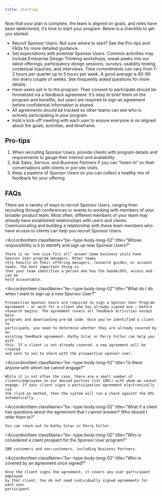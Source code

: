 ```yaml
---
title: Starting
---
```


<PageDescription>

Now that your plan is complete, the team is aligned on goals, and roles have been determined, it’s time to start your program. Below is a checklist to get you started:

</PageDescription>

<Row className="bullets">
<Column colMd={7} colLg={7}>

- Recruit Sponsor Users. Not sure where to start? See the Pro-tips and FAQs for more detailed guidance.
- Set expectations with potential Sponsor Users. Common activities may include Enterprise Design Thinking workshops, sneak peeks into our latest offerings, participatory design sessions, surveys, usability testing, contextual inquiries, and interviews. Time commitments can vary from 1-2 hours per quarter up to 5 hours per week. A good average is 60-90 min every couple of weeks. See frequently asked questions for more details.
- Have users opt in to the program. Their consent to participate should be formalized via a feedback agreement. It’s okay to brief them on the program and benefits, but users are required to sign an agreement before confidential information is shared.
- All agreements should be tracked so other teams can see who is actively participating in your program.
- Hold a kick-off meeting with each user to ensure everyone is on aligned about the goals, activities, and timeframe.

</Column>
</Row>

## Pro-tips

1. When recruiting Sponsor Users, provide clients with program details and requirements to gauge their interest and availability.
2. Ask Sales, Service, and Business Partners if you can “listen-in” on their conversations with clients or join site visits.
3. Keep a pipeline of Sponsor Users so you can collect a healthy mix of feedback for your offering.

## FAQs

<Accordion>
  <AccordionItem
    className="bx--type-body-long-02"
    title="How do I get Sponsor Users?"
  >
    There are a variety of ways to recruit Sponsor Users, ranging from
    recruiting through conferences or events to working with members of
    your broader product team. Most often, different members of your team may
    already have established relationships with users and clients. Communicating and
    building a relationship with these team members who have access to clients
    can help you recruit Sponsor Users.
  </AccordionItem>

  <AccordionItem
    className="bx--type-body-long-02"
    title="Whose responsibility is it to identify and sign up new Sponsor Users?"
  >
    There is no ‘one size fits all’ answer.Some business units have Sponsor User program managers. Other teams
    rely heavily on their offering managers, research guides, or account teams. The most important thing is
    that your team identifies a person who has the bandwidth, access and can be
    held accountable.
  </AccordionItem>
  
  <AccordionItem
    className="bx--type-body-long-02"
    title="What do I do when I want to sign up a new Sponsor User?"
  >
    Prospective Sponsor Users are required to sign a Sponsor User Program
    Agreement – or work for a client who has already signed one – before
    research begins. The agreement covers all feedback activities except beta
    programs and downloading pre-GA code. Once you’ve identified a client to
    participate, you need to determine whether they are already covered by an
    existing feedback agreement. Kathy Sitar or Perry Fuller can help you with
    this. If a client is not already covered, a new agreement will be created
    and sent to you to share with the prospective sponsor user.
  </AccordionItem>
  
  <AccordionItem
    className="bx--type-body-long-02"
    title="Is there anyone with whom we cannot engage?"
  >
    While it is not often the case, there are a small number of
    clients/employees on our denied parties list (DPL) with whom we cannot
    engage. If your client signs a participation agreement electronically via
    the click-on method, then the system will run a check against the DPL
    automatically.
  </AccordionItem>
  
  <AccordionItem
    className="bx--type-body-long-02"
    title="What if a client has questions about the agreement that I cannot answer? Who should I refer them to?"
  >
    You can reach out to Kathy Sitar or Perry Fuller.
  </AccordionItem>
  
  <AccordionItem
    className="bx--type-body-long-02"
    title="Who is considered a client prospect for the Sponsor User program?"
  >
    IBM customers and non-customers, including Business Partners.
  </AccordionItem>
  
  <AccordionItem
    className="bx--type-body-long-02"
    title="Who is covered by an agreement once signed?"
  >
    Once the client signs the agreement, it covers any user participant employed
    by that client. You do not need individually signed agreements for each user
    participant.
  </AccordionItem>
</Accordion>

<!-- ## Learn more

<Row className="resource-card-group">
<Column colMd={4} colLg={4} noGutterSm>
<ResourceCard
  title="IBM Sponsor User Program Internal Deck"
  aspectRatio="2:1"
  actionIcon="launch"
  href="#"
>

</ResourceCard>
</Column>
<Column colMd={4} colLg={4} noGutterSm>
<ResourceCard
  title="IBM Sponsor User Program External Deck"
  aspectRatio="2:1"
  actionIcon="launch"
  href="#"
>

</ResourceCard>
</Column>
<Column colMd={4} colLg={4} noGutterSm>
<ResourceCard
  title="IBM Sponsor User Program Flyer"
  aspectRatio="2:1"
  actionIcon="launch"
  href="#"
>

</ResourceCard>
</Column>
</Row> -->
